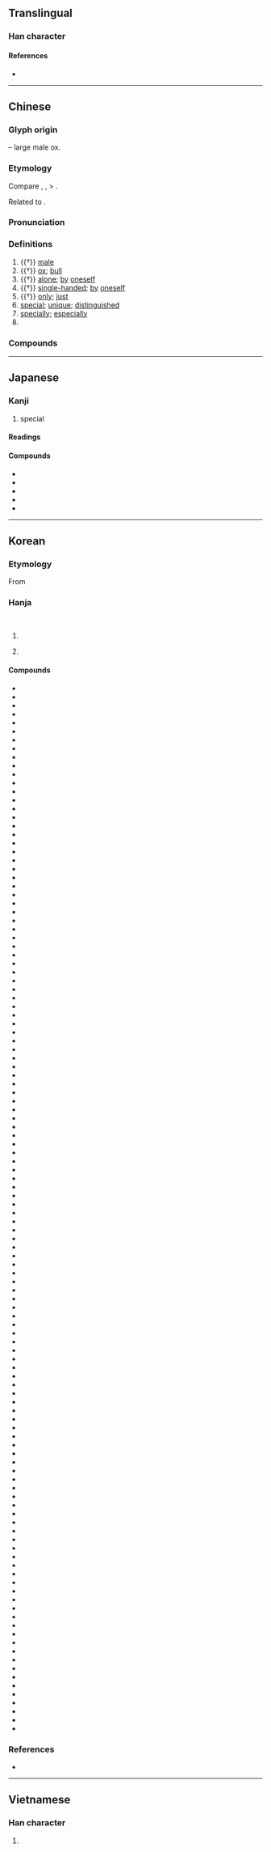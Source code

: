 {{character info/new}}
==Translingual==

===Han character===
{{Han char|rn=93|rad=牛|as=06|sn=10|four=24541|canj=HQGDI|ids=⿰牛寺}}

====References====
* {{Han ref|kx=0700.200|dkj=20013|dj=1113.030|hdz=31808.110|uh=7279|ud=29305|bh=AF53|bd=44883}}

----

==Chinese==
{{zh-forms}}

===Glyph origin===
{{Han etym}}
{{Han compound|牛|寺|c1=s|c2=p|t1=ox|ls=psc}} – large male ox.

===Etymology===
Compare {{cog|th|ถึก||young ox, male water buffalo}}, {{cog|lo|ເຖິກ||male (of animal)}}, {{cog|mkh-vie-pro|*dək||male}} > {{cog|vi|đực||male (of animal); bull}}.

Related to {{och-l|犆|male animal}}.

===Pronunciation===
{{zh-pron
|m=tè
|m-s=te2
|c=dak6
|c-t=
|g=
|h=pfs=thi̍t
|j=
|mb=tă̤
|md=
|mn=xm,zz,tw:te̍k/qz:tia̍k
|mn-t=dêg8
|w=5deq
|x=
|mc=y
|oc=y
|ma=y
|cat=a,n,adv
}}

===Definitions===
{{zh-hanzi}}

# {{†}} {{lb|zh|of animal, especially [[bull]]}} [[male]]
# {{†}} [[ox]]; [[bull]]
# {{†}} [[alone]]; [[by]] [[oneself]]
# {{†}} [[single-handed]]; [[by]] [[oneself]]
# {{†}} [[only]]; [[just]]
# [[special]]; [[unique]]; [[distinguished]]
# [[specially]]; [[especially]]
# {{zh-short|特務|[[special]] [[agent]]; [[spy]]}}

===Compounds===
{{zh-der|特化|特別|特異|丁等特考|努納武特|努瓦克肖特|不特|丙等特考|乙等特考|亞特拉斯|亞特蘭大|亨利福特|介特|伊斯特島|伏特|伏特加|伏特計|佛蒙特州|克勒特|加伏特|勃朗特|匹特曼|卓特|厄魯特族|史特勞斯|吉特巴|名特|名特優新|哈姆雷特|土伯特|基爾特|外交特權|大書特書|大特寫|大錯特錯|夸特|奇特|孤特|密斯特|寶特瓶|巴勒特 |巴特那|布勒斯特|布特哈|布萊恩特|布萊特|希特勒|席特拉灣|幽特貝|底特律|強風特報|彭特莫|怪特|惠特曼|拉巴特|文化特質|曼徹斯特|朱比特|李斯特|模特兒|沙特|沙達特|波特|波特萊爾|波特酒|特令|特任|特使|特來|特例|特價|特價品|特優|特兒|特准|特出|特刊|特別來賓|特別刑法|特別助理|特別報導|特別法|特別節目|特別股|特別護士|特別費|特別賣力|特別門診|特利可得|特務|特勤|特區|特古|特命|特哥大|特地|特型演員|特報|特多龍|特大|特定|特宥|特寫|特寫鏡頭|特展|特工|特強|特徵|特性|特性美|特恩|特惠|特惠制度|特惠待遇|特惠關稅|特意|特技|特技鏡頭|特支|特攻隊|特故|特效|特效藥|特教|特有|特權|特此|特殊|特殊兒童|特殊因素|特殊性|特殊性向|特殊才能|特殊效果|特殊教育|特殊營業|特洛伊城|特派|特派員|特為|特煞|特特|特特意意|特特為為|特獎|特產|特異功能|特種|特種作戰|特種兵|特種工藝|特種文書|特種考試|特種部隊|特種鋼|特稱|特稿|特立獨行|特等|特約|特約商店|特約演員|特級|特考|特色|特藏|特藝彩色|特製|特許|特許行業|特許費|特警|特貸|特賣|特賣活動|特質|特赦|特赦令|特起|特輯|特達|特遣|特選|特長|特餐|特骨|特體|特高頻|特高頻率|特點|獨特|珪璋特達|瓦特|瓦特表|用特|甲等特考|異特龍|異軍特起|白壁特|福斯特|科威特|科威特市|經濟特區|舒伯特|艾略特|英特邁往|莫札特|萊特兄弟|裴特|詭特|豪雨特報|貝特|貝開特|貝魯特|赫斯特|邱比特|阿爾考特|阿特拉斯|陪士特|霍普特曼|非特|魯特琴|鹿特丹|斯里賈亞瓦德納普拉科特|特甚|弗雷特|斯普特尼克|闊什薩特瑪}}

{{zh-cat|Intermediate}}

----

==Japanese==

===Kanji===
{{ja-kanji|grade=4|rs=牛06}}

# special

====Readings====
{{ja-readings
|goon=どく
|kanon=とく
|kun=お.うし-, ひと-り, ことに
}}

====Compounds====
* {{ja-r|特別|とくべつ}}
* {{ja-r|特防|とくぼう}}
* {{ja-r|特撮|とくさつ}}
* {{ja-r|特捜|とくそう}}
* {{ja-r|特殊|とくしゅ}}

----

==Korean==

===Etymology===
From {{der|ko|ltc|-}} {{ltc-l|特|[[special]]; [[male]] [[livestock]]}}

===Hanja===
{{ko-hanja-search}}
{{ko-hanja|특별하다|특별할|특}}<br>
{{ko-hanja|수컷|특}}

# {{lb|ko|used in compounds}} {{hanja form of|특|[[special]]; [[exceptional]]}}
# {{lb|ko|literary}} {{hanja form of|특|[[male]] [[animal]]}}

====Compounds====
{{der-top3|Compounds}}
* {{ko-l|특가|特價}}
* {{ko-l|특간|特刊}}
* {{ko-l|특감|特減}}
* {{ko-l|특강|特講}}
* {{ko-l|특경|特磬}}
* {{ko-l|특고|特高}}
* {{ko-l|특공|特功}}
* {{ko-l|특과|特科}}
* {{ko-l|특교|特敎}}
* {{ko-l|특구|特區}}
* {{ko-l|특권|特權}}
* {{ko-l|특근|特勤}}
* {{ko-l|특급|特急}}
* {{ko-l|특급|特級}}
* {{ko-l|특급|特給}}
* {{ko-l|특기|特技}}
* {{ko-l|특기|特記}}
* {{ko-l|특념|特念}}
* {{ko-l|특단|特段}}
* {{ko-l|특달|特達}}
* {{ko-l|특당|特當}}
* {{ko-l|특대|特大}}
* {{ko-l|특대|特待}}
* {{ko-l|특등|特等}}
* {{ko-l|특례|特例}}
* {{ko-l|특립|特立}}
* {{ko-l|특매|特賣}}
* {{ko-l|특면|特免}}
* {{ko-l|특명|特命}}
* {{ko-l|특묘|特廟}}
* {{ko-l|특무|特務}}
* {{ko-l|특발|特發}}
* {{ko-l|특배|特配}}
* {{ko-l|특별|特別}}
* {{ko-l|특보|特報}}
* {{ko-l|특사|特使}}
* {{ko-l|특사|特賜}}
* {{ko-l|특사|特赦}}
* {{ko-l|특산|特産}}
* {{ko-l|특상|特上}}
* {{ko-l|특상|特賞}}
* {{ko-l|특색|特色}}
* {{ko-l|특생|特牲}}
* {{ko-l|특서|特書}}
* {{ko-l|특석|特席}}
* {{ko-l|특선|特選}}
* {{ko-l|특설|特設}}
* {{ko-l|특성|特性}}
* {{ko-l|특성|特誠}}
* {{ko-l|특세|特勢}}
* {{ko-l|특소|特小}}
* {{ko-l|특수|特殊}}
* {{ko-l|특수|特秀}}
* {{ko-l|특수|特需}}
* {{ko-l|특식|特食}}
* {{ko-l|특실|特室}}
* {{ko-l|특심|特甚}}
* {{ko-l|특애|特愛}}
* {{ko-l|특약|特約}}
* {{ko-l|특용|特用}}
* {{ko-l|특우|特遇}}
* {{ko-l|특유|特有}}
* {{ko-l|특융|特融}}
* {{ko-l|특은|特恩}}
* {{ko-l|특이|特異}}
* {{ko-l|특익|特益}}
* {{ko-l|특임|特任}}
* {{ko-l|특작|特作}}
* {{ko-l|특장|特長}}
* {{ko-l|특재|特才}}
* {{ko-l|특재|特載}}
* {{ko-l|특저|特箸}}
* {{ko-l|특전|特典}}
* {{ko-l|특전|特電}}
* {{ko-l|특점|特點}}
* {{ko-l|특정|特定}}
* {{ko-l|특제|特製}}
* {{ko-l|특제|特除}}
* {{ko-l|특종|特種}}
* {{ko-l|특종|特鐘}}
* {{ko-l|특주|特酒}}
* {{ko-l|특중|特重}}
* {{ko-l|특지|特志}}
* {{ko-l|특지|特旨}}
* {{ko-l|특진|特進}}
* {{ko-l|특질|特質}}
* {{ko-l|특집|特輯}}
* {{ko-l|특징|特徵}}
* {{ko-l|특차|特差}}
* {{ko-l|특채|特採}}
* {{ko-l|특천|特薦}}
* {{ko-l|특청|特請}}
* {{ko-l|특출|特出}}
* {{ko-l|특칭|特稱}}
* {{ko-l|특파|特派}}
* {{ko-l|특품|特品}}
* {{ko-l|특필|特筆}}
* {{ko-l|특허|特許}}
* {{ko-l|특현|特懸}}
* {{ko-l|특혜|特惠}}
* {{ko-l|특호|特號}}
* {{ko-l|특화|特化}}
* {{ko-l|특활|特活}}
* {{ko-l|특효|特效}}
* {{ko-l|기특|奇特}}
* {{ko-l|독특|獨特}}
* {{ko-l|영특|英特}}
* {{ko-l|하특|何特}}
* {{ko-l|해특|奚特}}
* {{ko-l|특가법|特加法}}
* {{ko-l|특경대|特警隊}}
* {{ko-l|특공대|特攻隊}}
* {{ko-l|특례법|特例法}}
* {{ko-l|특목고|特目高}}
* {{ko-l|특소세|特消稅}}
* {{ko-l|특시표|特示標}}
* {{ko-l|특이질|特異質}}
* {{ko-l|특정물|特定物}}
* {{ko-l|특파원|特派員}}
* {{ko-l|특허권|特許權}}
* {{ko-l|특화점|特火點}}
* {{ko-l|특효약|特效藥}}
{{der-bottom}}

===References===
* {{R:hanjadoc|7045}}

----

==Vietnamese==

===Han character===
{{vi-hantu|[[đặc]], [[đực]], [[đước]], [[được]], [[sệt]]|rs=牛06}}

# {{rfdef|vi|sort=牛06}}